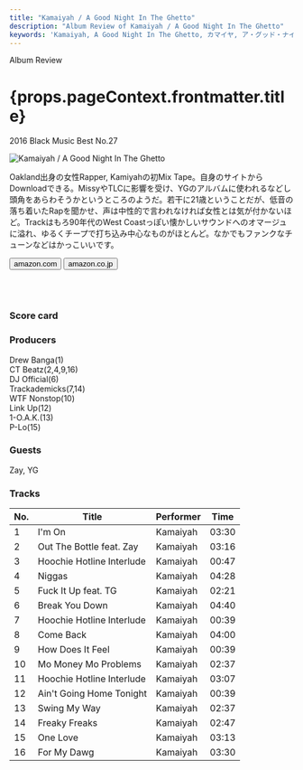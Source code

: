 ```yaml
---
title: "Kamaiyah / A Good Night In The Ghetto"
description: "Album Review of Kamaiyah / A Good Night In The Ghetto"
keywords: 'Kamaiyah, A Good Night In The Ghetto, カマイヤ, ア・グッド・ナイト・イン・ザ・ゲットー'
---
```




<p className="largeP">Album Review</p>
<h1 className="h1--no--margin">{props.pageContext.frontmatter.title}</h1>
<p className="largeP"><Link to="/best50/2016/">2016 Black Music Best No.27</Link></p>

<Row  className="image-card-group">
	<Column colMd={"4"} colLg={"4"} noGutterMdLeft="">
       <ImageCard>

![Kamaiyah / A Good Night In The Ghetto](../../images/cd/kamaiyah1L.jpg) 

</ImageCard>
	</Column>
	<Column colMd={"8"} colLg={"8"} noGutterMdLeft="">
	<p>
	Oakland出身の女性Rapper, Kamiyahの初Mix Tape。自身のサイトからDownloadできる。MissyやTLCに影響を受け、YGのアルバムに使われるなどし頭角をあらわそうかというところのようだ。若干に21歳ということだが、低音の落ち着いたRapを聞かせ、声は中性的で言われなければ女性とは気が付かないほど。Trackはもろ90年代のWest Coastっぽい懐かしいサウンドへのオマージュに溢れ、ゆるくチープで打ち込み中心なものがほとんど。なかでもファンクなチューンなどはかっこいいです。
	</p>
	<div>
	  <Button href="https://amzn.to/2XYbOb2" kind="primary" size="small" renderIcon={ArrowUpRight24}>
      amazon.com
      </Button>
      <Button href="https://amzn.to/3iCzYj9" kind="secondary" size="small" renderIcon={ArrowUpRight24}>
      amazon.co.jp
      </Button>
	</div>
	<a href="https://geo.music.apple.com/jp/album/a-good-night-in-the-ghetto/1520308883?mt=1&app=music&ls=1&at=11lcug" style="display:inline-block;overflow:hidden;background:url(https://linkmaker.itunes.apple.com/ja-jp/lockup.svg?releaseDate=2016-03-23&kind=album&bubble=apple_music&style=mono-black) no-repeat;width:180px;height:45px;"></a>
	<a href="https://geo.music.apple.com/jp/album/a-good-night-in-the-ghetto/1520308883?app=itunes&at=11lcug" style="display:inline-block;overflow:hidden;background:url(https://linkmaker.itunes.apple.com/ja-jp/badge-lrg.svg?releaseDate=2016-03-23T00:00:00Z&kind=album&bubble=itunes_music) no-repeat;width:140px;height:45px;"></a>
	</Column>
</Row>
<Row >
	<Column colMd={"4"} colLg={"4"} noGutterMdLeft="">
<div>
    <h3>Score card</h3>
	<SliderJS1 value="2" />
    <SliderJS2 value="2" />
	<SliderJS3 value="1" />
    <SliderJS4 value="8" />
</div>
</Column>
<Column colMd={"8"} colLg={"8"} noGutterMdLeft="">
<div>
<h3>Producers</h3>
<p>
Drew Banga(1)
<br/>CT Beatz(2,4,9,16)
<br/>DJ Official(6)
<br/>Trackademicks(7,14)
<br/>WTF Nonstop(10)
<br/>Link Up(12)
<br/>1-O.A.K.(13)
<br/>P-Lo(15)
</p>
<h3>Guests</h3>
<p>
	Zay, YG
</p>
</div>
</Column>
</Row>

<h3>Tracks</h3>

| No. |	 Title                    | Performer | Time  |
| --- |	------------------------- | --------- | ----- |
| 1	  |	I'm On                    |	Kamaiyah  |	03:30 |
| 2	  |	Out The Bottle feat. Zay  |	Kamaiyah  |	03:16 |
| 3	  |	Hoochie Hotline Interlude |	Kamaiyah  |	00:47 |
| 4	  |	Niggas                    |	Kamaiyah  |	04:28 |
| 5	  |	Fuck It Up feat. TG       |	Kamaiyah  |	02:21 |
| 6	  |	Break You Down            |	Kamaiyah  |	04:40 |
| 7	  |	Hoochie Hotline Interlude |	Kamaiyah  |	00:39 |
| 8	  |	Come Back                 |	Kamaiyah  |	04:00 |
| 9	  |	How Does It Feel          |	Kamaiyah  |	00:39 |
| 10  |	Mo Money Mo Problems      |	Kamaiyah  |	02:37 |
| 11  |	Hoochie Hotline Interlude |	Kamaiyah  |	03:07 |
| 12  |	Ain't Going Home Tonight  |	Kamaiyah  |	00:39 |
| 13  |	Swing My Way              |	Kamaiyah  |	02:37 |
| 14  |	Freaky Freaks             |	Kamaiyah  |	02:47 |
| 15  |	One Love                  |	Kamaiyah  |	03:13 |
| 16  |	For My Dawg               |	Kamaiyah  |	03:30 |

